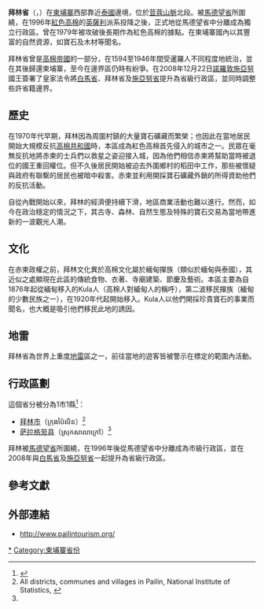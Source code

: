 {{Infobox Cambodian Province
|name = 拜林省
|khmer = ប៉ៃលិន
|seat = 拜林
|area = 1062
|area_footnotes = <ref name=gojp01>{{Cite web |url=https://www.jica.go.jp/cambodia/english/office/topics/c8h0vm000001oaq8-att/investment_02.pdf |title=Cambodia Municipality and Province Investment Information |year=2013 |access-date=2018-05-08 |archive-url=https://web.archive.org/web/20180508121627/https://www.jica.go.jp/cambodia/english/office/topics/c8h0vm000001oaq8-att/investment_02.pdf |archive-date=2018-05-08 |dead-url=yes }}</ref>
|population = 70,482
|population_as_of = 2008年
|density = 66
|isocode = KH-2
|image_map = Cambodia Pailin locator map.svg
|mapsize=200
}}
'''拜林省'''（{{kmr|k=ក្រុងប៉ៃលិន|r=khaet Pailin}}，{{IPA-km|kʰaet pai lɨn}}）在[[柬埔寨|柬埔寨]]西部靠近[[泰国|泰國]]邊境，位於[[豆蔻山脉|荳蔻山脈]]北段。被[[馬德望省|馬德望省]]所圍繞，在1996年[[紅色高棉|紅色高棉]]的[[英沙里|英薩利]]派系投降之後，正式地從馬德望省中分離成為獨立行政區。曾在1979年被攻破後長期作為紅色高棉的據點。在柬埔寨國內以其豐富的自然資源，如寶石及木材等聞名。

拜林省曾是[[高棉帝国|高棉帝國]]的一部分，在1594至1946年間受暹羅人不同程度地統治，並在其後歸還柬埔寨，至今在邊界區仍時有紛爭。在2008年12月22日[[諾羅敦·西哈努克|諾羅敦施亞努]]國王簽署了皇家法令將[[白馬市_(柬埔寨)|白馬省]]、拜林省及[[西哈努克市|施亞努省]]提升為省級行政區，並同時調整些許省籍邊界。{{R|Vong Sokheng}}
== 歷史 ==
在1970年代早期，拜林因為周圍村鎮的大量寶石礦藏而繁榮；也因此在當地居民開始大規模反抗[[高棉共和國|高棉共和國]]時，本區成為紅色高棉首先侵入的城市之一。民眾在毫無反抗地將赤柬的士兵們以救星之姿迎接入城，因為他們相信赤柬將幫助當時被退位的國王重回權位。但不久後居民開始被迫去外圍鄉村的稻田中工作，那些被懷疑與政府有聯繫的居民也被暗中殺害。赤柬並利用開採寶石礦藏外銷的所得資助他們的反抗活動。

自從內戰開始以來，拜林的經濟便持續下滑，地區商業活動也難以進行。然而，如今在政治穩定的情況之下，其古寺、森林、自然生態及特殊的寶石交易為當地帶進新的一波觀光人潮。

== 文化 ==
在赤柬政權之前，拜林文化異於高棉文化屬於緬甸撣族（類似於緬甸與泰國），其近似之處顯現在此區的傳統食物、衣著、寺廟建築、節慶及藝術。本區主要為自1876年起從緬甸移入的Kula人（高棉人對緬甸人的稱呼），第二波移民撣族（緬甸的少數民族之一），在1920年代起開始移入。Kula人以他們開採珍貴寶石的事業而聞名，也大概是吸引他們移民此地的誘因。

== 地雷 ==
拜林省為世界上重度[[地雷|地雷]]區之一，前往當地的遊客皆被警示在標定的範圍內活動。

== 行政區劃 ==
這個省分被分為1市1縣<ref>{{cite web |url=http://www.stat.go.jp/info/meetings/cambodia/pdf/24com_m2.pdf |title=Map 24. Administrative Areas in Pailin Province by District and Commune |publisher=Japan Statistics Bureau |date= |accessdate=December 4, 2016 |archive-date=2020-11-01 |archive-url=https://web.archive.org/web/20201101005653/http://www.stat.go.jp/info/meetings/cambodia/pdf/24com_m2.pdf |dead-url=no }}</ref>：
* [[拜林市|拜林市]]（ក្រុងប៉ៃលិន​）<ref name="bridgeinternational.biz">All districts, communes and villages in Pailin, National Institute of Statistics, {{cite web |url=http://www.bridgeinternational.biz/download/villages/Pailin.pdf |title=存档副本 |accessdate=2013年7月30日 |deadurl=yes |archiveurl=https://web.archive.org/web/20120704024118/http://bridgeinternational.biz/download/villages/Pailin.pdf |archivedate=2012年7月4日 |df= }}</ref>
* [[萨拉格劳县|萨拉格劳县]]（ស្រុកសាលាក្រៅ）<ref name="bridgeinternational.biz"/>
拜林被[[馬德望省|馬德望省]]所圍繞，在1996年後從馬德望省中分離成為市級行政區，並在2008年與[[白馬市_(柬埔寨)|白馬省]]及[[西哈努克市|施亞努省]]一起提升為省級行政區。{{R|Pailin}}

==參考文獻==
{{reflist|2|refs=


<ref name="Vong Sokheng">{{cite web|author=Vong Sokheng|title=Decree creates three new provinces|date=2008-12-31|website=khmerization|url=http://khmerization.blogspot.tw/2008/12/decree-creates-three-new-provinces.html|access-date=2018-05-17|archive-date=2018-05-18|archive-url=https://web.archive.org/web/20180518125947/http://khmerization.blogspot.tw/2008/12/decree-creates-three-new-provinces.html|dead-url=no}}</ref>

<ref name="Pailin"># http://www.bridgeinternational.biz/download/villages/Pailin.pdf {{Wayback|url=http://www.bridgeinternational.biz/download/villages/Pailin.pdf |date=20120704024118 }}</ref>

}}

== 外部連結 ==
* http://www.pailintourism.org/ {{Wayback|url=http://www.pailintourism.org/ |date=20210117213744 }}

{{Cambodia}}
{{拜林省行政区划}}
[[Category:拜林省|*]]
[[Category:柬埔寨省份|Category:柬埔寨省份]]